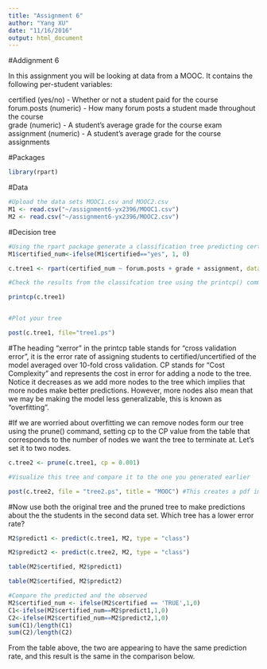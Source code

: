 ```yaml
---
title: "Assignment 6"
author: "Yang XU"
date: "11/16/2016"
output: html_document
---
```

#Addignment 6

In this assignment you will be looking at data from a MOOC. It contains the following per-student variables:

certified (yes/no) - Whether or not a student paid for the course  
forum.posts (numeric) - How many forum posts a student made throughout the course  
grade (numeric) - A student's average grade for the course exam  
assignment (numeric) - A student's average grade for the course assignments  

#Packages
```r
library(rpart)
```

#Data
```r
#Upload the data sets MOOC1.csv and MOOC2.csv
M1 <- read.csv("~/assignment6-yx2396/MOOC1.csv")
M2 <- read.csv("~/assignment6-yx2396/MOOC2.csv")

```

#Decision tree
```r
#Using the rpart package generate a classification tree predicting certified from the other variables in the M1 data frame.
M1$certified_num<-ifelse(M1$certified=="yes", 1, 0)

c.tree1 <- rpart(certified_num ~ forum.posts + grade + assignment, data= M1, method = "class", control=rpart.control(minsplit=1, minbucket=1, cp=0.001))

#Check the results from the classifcation tree using the printcp() command

printcp(c.tree1)


#Plot your tree

post(c.tree1, file="tree1.ps")


```

#The heading "xerror" in the printcp table stands for "cross validation error", it is the error rate of assigning students to certified/uncertified of the model averaged over 10-fold cross validation. CP stands for "Cost Complexity" and represents the cost in error for adding a node to the tree. Notice it decreases as we add more nodes to the tree which implies that more nodes make better predictions. However, more nodes also mean that we may be making the model less generalizable, this is known as "overfitting".

#If we are worried about overfitting we can remove nodes form our tree using the prune() command, setting cp to the CP value from the table that corresponds to the number of nodes we want the tree to terminate at. Let's set it to two nodes.

```r
c.tree2 <- prune(c.tree1, cp = 0.001)

#Visualize this tree and compare it to the one you generated earlier

post(c.tree2, file = "tree2.ps", title = "MOOC") #This creates a pdf image of the tree
```

#Now use both the original tree and the pruned tree to make predictions about the the students in the second data set. Which tree has a lower error rate?

```r
M2$predict1 <- predict(c.tree1, M2, type = "class")

M2$predict2 <- predict(c.tree2, M2, type = "class")

table(M2$certified, M2$predict1)

table(M2$certified, M2$predict2)

```
```r
#Compare the predicted and the observed
M2$certified_num <- ifelse(M2$certified == 'TRUE',1,0) 
C1<-ifelse(M2$certified_num==M2$predict1,1,0)
C2<-ifelse(M2$certified_num==M2$predict2,1,0)
sum(C1)/length(C1)
sum(C2)/length(C2)
```
From the table above, the two are appearing to have the same prediction rate, and this result is the same in the comparison below.
